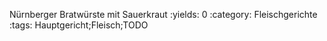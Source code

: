 Nürnberger Bratwürste mit Sauerkraut
:yields: 0
:category: Fleischgerichte
:tags: Hauptgericht;Fleisch;TODO
